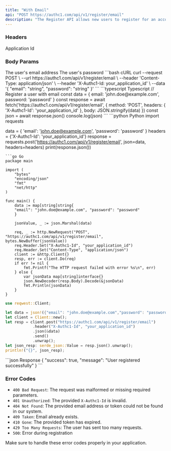 ```yaml
---
title: "With Email"
api: "POST https://authc1.com/api/v1/register/email"
description: "The Register API allows new users to register for an account on the AuthC1 platform. To use the API, you will need to make a POST request to the endpoint with the required parameters in the request body."
---
```


### Headers

<ParamField header="X-Authc1-Id" type="string" required>
  Application Id
</ParamField>

### Body Params

<ParamField body="email" type="string" required>
  The user's email address
</ParamField>
<ParamField body="password" type="string" required>
  The user's password
</ParamField>

<RequestExample>
```bash cURL
curl --request POST \
--url https://authc1.com/api/v1/register/email \
--header 'Content-Type: application/json' \
--header 'X-Authc1-Id: your_application_id' \
--data '{
    "email": "string",
    "password": "string"
}'
```
```typescript Typescript
// Register a user with email
const data = {
    email: 'john.doe@example.com',
    password: 'password'
}
const response = await fetch('https://authc1.com/api/v1/register/email', {
    method: 'POST',
    headers: {
    'X-Authc1-Id': 'your_application_id'
    },
    body: JSON.stringify(data)
})
const json = await response.json()
console.log(json)
```
```python Python
import requests

data = {
'email': 'john.doe@example.com',
'password': 'password'
}
headers = {'X-Authc1-Id': 'your_application_id'}
response = requests.post('https://authc1.com/api/v1/register/email', json=data, headers=headers)
print(response.json())

````
```go Go
package main

import (
    "bytes"
    "encoding/json"
    "fmt"
    "net/http"
)

func main() {
    data := map[string]string{
    "email": "john.doe@example.com", "password": "password"
    }

    jsonValue, _ := json.Marshal(data)

    req, _ := http.NewRequest("POST", "https://authc1.com/api/v1/register/email", bytes.NewBuffer(jsonValue))
    req.Header.Set("X-Authc1-Id", "your_application_id")
    req.Header.Set("Content-Type", "application/json")
    client := &http.Client{}
    resp, err := client.Do(req)
    if err != nil {
        fmt.Printf("The HTTP request failed with error %s\n", err)
    } else {
        var jsonData map[string]interface{}
        json.NewDecoder(resp.Body).Decode(&jsonData)
        fmt.Println(jsonData)
    }
}
````

```rust Rust
use reqwest::Client;

let data = json!({"email": "john.doe@example.com","password": "password"});
let client = Client::new();
let resp = client.post("https://authc1.com/api/v1/register/email")
            .header("X-Authc1-Id", "your_application_id")
            .json(&data)
            .send()
            .unwrap();
let json_resp: serde_json::Value = resp.json().unwrap();
println!("{}", json_resp);

```

</RequestExample>

<ResponseExample>
  ```json Response
  {
    "success": true,
    "message": "User registered successfully"
  }
  ```
</ResponseExample>

### Error Codes

- `400 Bad Request`: The request was malformed or missing required parameters.
- `401 Unauthorized`: The provided `X-Authc1-Id` is invalid.
- `404 Not Found`: The provided email address or token could not be found in our system.
- `409 Taken`: Email already exists.
- `410 Gone`: The provided token has expired.
- `429 Too Many Requests`: The user has sent too many requests.
- `500`: Error during registration

<Info>Make sure to handle these error codes properly in your application.</Info>
